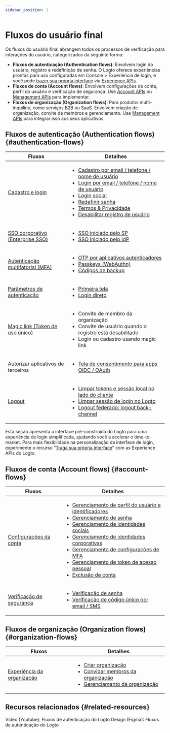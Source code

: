 ```yaml
---
sidebar_position: 1
---
```


# Fluxos do usuário final

Os fluxos do usuário final abrangem todos os processos de verificação para interações do usuário, categorizados da seguinte forma:

- **Fluxos de autenticação (Authentication flows)**: Envolvem login do usuário, registro e redefinição de senha. O Logto oferece experiências prontas para uso configuradas em <CloudLink to="/sign-in-experience">Console > Experiência de login</CloudLink>, e você pode [trazer sua própria interface](/customization/bring-your-ui) via [Experience APIs](https://openapi.logto.io/group/endpoint-experience).
- **Fluxos de conta (Account flows)**: Envolvem configurações de conta, perfil do usuário e verificação de segurança. Use [Account APIs](https://openapi.logto.io/group/endpoint-account-center) ou [Management APIs](https://openapi.logto.io/operation/operation-getuser) para implementar.
- **Fluxos de organização (Organization flows)**: Para produtos multi-inquilino, como serviços B2B ou SaaS. Envolvem criação de organização, convite de membros e gerenciamento. Use [Management APIs](https://openapi.logto.io/operation/operation-listorganizations) para integrar isso aos seus aplicativos.

## Fluxos de autenticação (Authentication flows) \{#authentication-flows}

| Fluxos                                                                  | Detalhes                                                                                                                                                                                                                                                                                                                                                                                                                                                                                                                                                                     |
| ----------------------------------------------------------------------- | ---------------------------------------------------------------------------------------------------------------------------------------------------------------------------------------------------------------------------------------------------------------------------------------------------------------------------------------------------------------------------------------------------------------------------------------------------------------------------------------------------------------------------------------------------------------------------- |
| [Cadastro e login](/end-user-flows/sign-up-and-sign-in)                 | <ul><li>[Cadastro por email / telefone / nome de usuário](/end-user-flows/sign-up-and-sign-in/sign-up)</li><li>[Login por email / telefone / nome de usuário](/end-user-flows/sign-up-and-sign-in/sign-in)</li><li>[Login social](/end-user-flows/sign-up-and-sign-in/social-sign-in)</li><li>[Redefinir senha](/end-user-flows/sign-up-and-sign-in/reset-password)</li><li>[Termos & Privacidade](/end-user-flows/sign-up-and-sign-in/terms-and-privacy)</li><li>[Desabilitar registro de usuário](/end-user-flows/sign-up-and-sign-in/disable-user-registration)</li></ul> |
| [SSO corporativo (Enterprise SSO)](/end-user-flows/enterprise-sso)      | <ul><li>[SSO iniciado pelo SP](/end-user-flows/enterprise-sso/sp-initiated-sso)</li><li>[SSO iniciado pelo IdP](/end-user-flows/enterprise-sso/idp-initiated-sso)</li></ul>                                                                                                                                                                                                                                                                                                                                                                                                  |
| [Autenticação multifatorial (MFA)](/end-user-flows/mfa)                 | <ul><li>[OTP por aplicativos autenticadores](/end-user-flows/mfa/authenticator-app-otp)</li><li>[Passkeys (WebAuthn)](/end-user-flows/mfa/webauthn)</li><li>[Códigos de backup](/end-user-flows/mfa/backup-codes)</li></ul>                                                                                                                                                                                                                                                                                                                                                  |
| [Parâmetros de autenticação](/end-user-flows/authentication-parameters) | <ul><li>[Primeira tela](/end-user-flows/authentication-parameters/first-screen)</li><li>[Login direto](/end-user-flows/authentication-parameters/direct-sign-in)</li></ul>                                                                                                                                                                                                                                                                                                                                                                                                   |
| [Magic link (Token de uso único)](/end-user-flows/one-time-token)       | <ul><li>Convite de membro da organização</li><li>Convite de usuário quando o registro está desabilitado</li><li>Login ou cadastro usando magic link</li></ul>                                                                                                                                                                                                                                                                                                                                                                                                                |
| Autorizar aplicativos de terceiros                                      | <ul><li>[Tela de consentimento para apps OIDC / OAuth](/end-user-flows/consent-screen)</li></ul>                                                                                                                                                                                                                                                                                                                                                                                                                                                                             |
| [Logout](/end-user-flows/sign-out)                                      | <ul><li>[Limpar tokens e sessão local no lado do cliente](/end-user-flows/sign-out/#clear-tokens-and-local-session-at-the-client-side)</li><li>[Limpar sessão de login no Logto](/end-user-flows/sign-out/#clear-sign-in-session-at-logto)</li><li>[Logout federado: logout back-channel](/end-user-flows/sign-out/#federated-sign-out-back-channel-logout)</li></ul>                                                                                                                                                                                                        |

Esta seção apresenta a interface pré-construída do Logto para uma experiência de login simplificada, ajudando você a acelerar o time-to-market. Para mais flexibilidade na personalização da interface de login, experimente o recurso “[Traga sua própria interface](/customization/bring-your-ui)” com as Experience APIs do Logto.

## Fluxos de conta (Account flows) \{#account-flows}

| Fluxos                                                            | Detalhes                                                                                                                                                                                                                                                                                                                                                                                                                                                                                                                                                                                                                                                                                                                                                                                                                                                                                                     |
| ----------------------------------------------------------------- | ------------------------------------------------------------------------------------------------------------------------------------------------------------------------------------------------------------------------------------------------------------------------------------------------------------------------------------------------------------------------------------------------------------------------------------------------------------------------------------------------------------------------------------------------------------------------------------------------------------------------------------------------------------------------------------------------------------------------------------------------------------------------------------------------------------------------------------------------------------------------------------------------------------ |
| [Configurações da conta](/end-user-flows/account-settings)        | <ul><li>[Gerenciamento de perfil do usuário e identificadores](/end-user-flows/account-settings/by-management-api#user-profile-and-identifiers-management-apis)</li><li>[Gerenciamento de senha](/end-user-flows/account-settings/by-management-api#user-password-management)</li><li>[Gerenciamento de identidades sociais](/end-user-flows/account-settings/by-management-api#user-social-identities-management)</li><li>[Gerenciamento de identidades corporativas](/end-user-flows/account-settings/by-management-api#user-enterprise-identities-management)</li><li>[Gerenciamento de configurações de MFA](/end-user-flows/account-settings/by-management-api#user-mfa-settings-management)</li><li>[Gerenciamento de token de acesso pessoal](/user-management/personal-access-token)</li><li>[Exclusão de conta](/end-user-flows/account-settings/by-management-api#user-account-deletion)</li></ul> |
| [Verificação de segurança](/end-user-flows/security-verification) | <ul><li>[Verificação de senha](/end-user-flows/security-verification/by-management-api#password-verification)</li><li>[Verificação de código único por email / SMS](/end-user-flows/security-verification/by-management-api#emailsms-one-time-code-verification)</li></ul>                                                                                                                                                                                                                                                                                                                                                                                                                                                                                                                                                                                                                                   |

## Fluxos de organização (Organization flows) \{#organization-flows}

| Fluxos                                                                | Detalhes                                                                                                                                                                                                                                                                                                                  |
| --------------------------------------------------------------------- | ------------------------------------------------------------------------------------------------------------------------------------------------------------------------------------------------------------------------------------------------------------------------------------------------------------------------- |
| [Experiência da organização](/end-user-flows/organization-experience) | <ul><li>[Criar organização](/end-user-flows/organization-experience/create-organization)</li><li>[Convidar membros da organização](/end-user-flows/organization-experience/invite-organization-members)</li><li>[Gerenciamento da organização](/end-user-flows/organization-experience/organization-management)</li></ul> |

## Recursos relacionados \{#related-resources}

<Url href="https://www.youtube.com/playlist?list=PLy2Il6wrD_fwhMhj-7lS5s94PVE2DAJYg">
  Vídeo (Youtube): Fluxos de autenticação do Logto
</Url>
<Url href="https://www.figma.com/community/file/1260495684847942413/logto-sign-in-experience">
  Design (Figma): Fluxos de autenticação do Logto
</Url>
